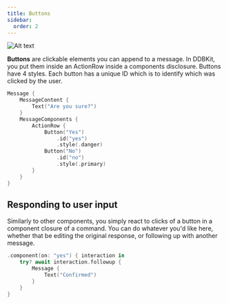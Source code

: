 ```yaml
---
title: Buttons
sidebar:
  order: 2
---
```

![Alt text](../../../assets/buttons.png)

**Buttons** are clickable elements you can append to a message. In DDBKit, you put them
inside an ActionRow inside a components disclosure. Buttons have 4 styles. Each button
has a unique ID which is to identify which was clicked by the user.

```swift
Message {
	MessageContent {
		Text("Are you sure?")
	}
	MessageComponents {
		ActionRow {
			Button("Yes")
				.id("yes")
				.style(.danger)
			Button("No")
				.id("no")
				.style(.primary)
		}
	}
}
```

## Responding to user input
Similarly to other components, you simply react to clicks of a button in a
component closure of a command. You can do whatever you'd like here, whether
that be editing the original response, or following up with another message.

```swift
.component(on: "yes") { interaction in
	try? await interaction.followup {
		Message {
			Text("Confirmed")
		}
	}
}
```